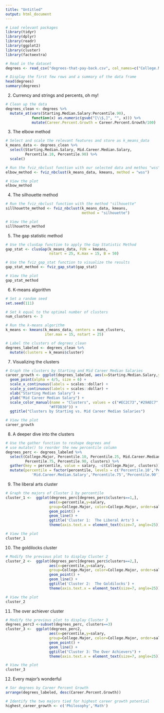 ```yaml
---
title: "Untitled"
output: html_document
---
```




```r
# Load relevant packages
library(tidyr)
library(dplyr)
library(readr)
library(ggplot2)
library(cluster)
library(factoextra)

# Read in the dataset
degrees <- read_csv("degrees-that-pay-back.csv", col_names=c("College.Major", "Starting.Median.Salary", "Mid.Career.Median.Salary", "Career.Percent.Growth", "Percentile.10", "Percentile.25", "Percentile.75", "Percentile.90"), skip=1)

# Display the first few rows and a summary of the data frame
head(degrees)
summary(degrees)
```

2. Currency and strings and percents, oh my!
```r
# Clean up the data
degrees_clean <- degrees %>%
  mutate_at(vars(Starting.Median.Salary:Percentile.90),
            function(x) as.numeric(gsub("[\\$,]", "", x))) %>%
            mutate(Career.Percent.Growth = Career.Percent.Growth/100)
```

3. The elbow method
```r
# Select and scale the relevant features and store as k_means_data
k_means_data <- degrees_clean %>%
  select(Starting.Median.Salary, Mid.Career.Median.Salary,
         Percentile.10, Percentile.90) %>%
  scale()

# Run the fviz_nbclust function with our selected data and methos "wss"
elbow_method <- fviz_nbclust(k_means_data, kmeans, method = "wss")

# View the plot
elbow_method
```

4. The silhouette method
```r
# Run the fviz_nbclust function with the method "silhouette"
sillhouette_method <- fviz_nbclust(k_means_data, kmeans,
                                   method = "silhouette")

# View the plot
sillhouette_method
```

5. The gap statistic method
```r
# Use the clusGap function to apply the Gap Statistic Method
gap_stat <- clusGap(k_means_data, FUN = kmeans, 
                    nstart = 25, K.max = 15, B = 50)

# Use the fviz_gap_stat function to visualize the results
gap_stat_method <- fviz_gap_stat(gap_stat)

# View the plot
gap_stat_method
```

6. K-means algorithm
```r
# Set a random seed
set.seed(111)

# Set k equal to the optimal number of clusters
num_clusters <- 3

# Run the k-means algorithm
k_means <- kmeans(k_means_data, centers = num_clusters, 
                  iter.max = 15, nstart = 25)

# Label the clusters of degrees_clean
degrees_labeled <- degrees_clean %>%
  mutate(clusters = k_means$cluster)
```

7. Visualizing the clusters
```r
# Graph the clusters by Starting and Mid Career Median Salaries
career_growth <- ggplot(degrees_labeled, aes(x=Starting.Median.Salary,y=Mid.Career.Median.Salary, color = factor(clusters))) + 
  geom_point(alpha = 4/5, size = 6) +
  scale_x_continuous(labels = scales::dollar) +
  scale_y_continuous(labels = scales::dollar) +
  xlab("Starting Median Salary") +
  ylab("Mid Career Median Salary") +
  scale_color_manual(name = "Clusters", values = c("#EC2C73","#29AEC7", 
                    "#FFDD30")) +
  ggtitle("Clusters by Starting vs. Mid Career Median Salaries")

# View the plot
career_growth
```

8. A deeper dive into the clusters
```r
# Use the gather function to reshape degrees and
# use mutate() to reorder the new percentile column
degrees_perc <- degrees_labeled %>%
  select(College.Major, Percentile.10, Percentile.25, Mid.Career.Median.Salary,
         Percentile.75, Percentile.90, clusters) %>%
  gather(key = percentile, value = salary, -c(College.Major, clusters)) %>%
  mutate(percentile = factor(percentile, levels = c('Percentile.10','Percentile.25',
            'Mid.Career.Median.Salary','Percentile.75','Percentile.90')))
```

9. The liberal arts cluster
```r
# Graph the majors of Cluster 1 by percentile
cluster_1 <-  ggplot(degrees_perc[degrees_perc$clusters==1,], 
                    aes(x=percentile,y=salary, 
                    group=College.Major, color=College.Major, order=salary)) +
                    geom_point() +
                    geom_line() +
                    ggtitle('Cluster 1:  The Liberal Arts') +
                    theme(axis.text.x = element_text(size=7, angle=25)) 

# View the plot
cluster_1
```

10. The goldilocks cluster
```r
# Modify the previous plot to display Cluster 2
cluster_2 <-  ggplot(degrees_perc[degrees_perc$clusters==2,], 
                    aes(x=percentile,y=salary, 
                    group=College.Major, color=College.Major, order=salary)) +
                    geom_point() +
                    geom_line() +
                    ggtitle('Cluster 2:  The Goldilocks') +
                    theme(axis.text.x = element_text(size=7, angle=25)) 

# View the plot
cluster_2
```

11. The over achiever cluster
```r
# Modify the previous plot to display Cluster 3
degrees_perc3 <-subset(degrees_perc, clusters==3)
cluster_3 <-  ggplot(degrees_perc2, 
                    aes(x=percentile,y=salary, 
                    group=College.Major, color=College.Major, order=salary)) +
                    geom_point() +
                    geom_line() +
                    ggtitle("Cluster 3: The Over Achievers") +
                    theme(axis.text.x = element_text(size=7, angle=25)) 

# View the plot
cluster_3
```

12. Every major's wonderful
```r
# Sor degrees by Career Percent Growth
arrange(degrees_labeled, desc(Career.Percent.Growth))

# Identify the two majors tied for highest career growth potential
highest_career_growth <- c('Philosophy','Math')
```



